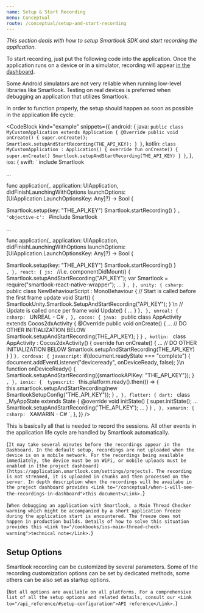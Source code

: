 ```yaml
---
name: Setup & Start Recording
menu: Conceptual
route: /conceptual/setup-and-start-recording
---
```



<Title>Setup & Start Recording</Title>

*This section deals with how to setup Smartlook SDK and start recording the application.*

To start recording, just put the following code into the application. Once the application runs on a device or in a simulator, recording will appear [in the dashboard](https://application.smartlook.com/settings/projects).

<TextBlock kind="important">
Some Android simulators are not very reliable when running low-level libraries like Smartlook. Testing on real devices is preferred when debugging an application that utilizes Smartlook.
</TextBlock>

In order to function properly, the setup should happen as soon as possible in the application life cycle:

<CodeBlock kind="example"
  snippets={{
    android: {
      java: `
public class MyCustomApplication extends Application {
    @Override
    public void onCreate() {
        super.onCreate();
        Smartlook.setupAndStartRecording(THE_API_KEY);
    }
}
      `,
    kotlin: `
class MyCustomApplication : Application() {
    override fun onCreate() {
        super.onCreate()
        Smartlook.setupAndStartRecording(THE_API_KEY)
    }
}
      `,
    },
    ios: {
      swift: `
include Smartlook
 
...
 
func application(_ application: UIApplication, didFinishLaunchingWithOptions launchOptions: [UIApplication.LaunchOptionsKey: Any]?) -> Bool {
 
   Smartlook.setup(key: "THE_API_KEY")
   Smartlook.startRecording()
}
      `,
      'objective-c': `
#include Smartlook
 
...
 
func application(_ application: UIApplication, didFinishLaunchingWithOptions launchOptions: [UIApplication.LaunchOptionsKey: Any]?) -> Bool {
 
   Smartlook.setup(key: "THE_API_KEY")
   Smartlook.startRecording()
}      
      `,
    },
    react: {
      js: `
//i.e.
componentDidMount() {
  Smartlook.setupAndStartRecording("API_KEY");
  var Smartlook = require("smartlook-react-native-wrapper");
  ...
}
`,
    },
    unity: {
      csharp: `
public class NewBehaviourScript : MonoBehaviour
{
    // Start is called before the first frame update
    void Start()
    {
        SmartlookUnity.Smartlook.SetupAndStartRecording("API_KEY");
    }
\n
    // Update is called once per frame
    void Update()
    {
        ...
    }
}`,
    },
    unreal: {
      csharp: `
UNREAL - C#
      `,
    },
    cocos: {
      java: `
public class AppActivity extends Cocos2dxActivity {
    @Override
    public void onCreate() {
        ...
        // DO OTHER INITIALIZATION BELOW
        Smartlook.setupAndStartRecording(THE_API_KEY);
    }
}
      `,
      kotlin: `
class AppActivity : Cocos2dxActivity() {
    override fun onCreate() {
        ...
        // DO OTHER INITIALIZATION BELOW
        Smartlook.setupAndStartRecording(THE_API_KEY)
    }
}
      `
   },
   cordova: {
      javascript: `
if(document.readyState === "complete") {
  document.addEventListener("deviceready", onDeviceReady, false);
}\n
function onDeviceReady() {
    Smartlook.setupAndStartRecording({smartlookAPIKey: "THE_API_KEY"});
}    `,
    },
    ionic: { 
      typescrit: `
this.platform.ready().then(() => {
    this.smartlook.setupAndStartRecording(new SmartlookSetupConfig("THE_API_KEY"));
}
      `,
    },
   flutter: {
      dart: `
      class _MyAppState extends State<MyApp> {
  @override
  void initState() {
    super.initState();
    ...
    Smartlook.setupAndStartRecording('THE_API_KEY');
    ...
  }
}
   `,
   },
xamarin: {
      csharp: `
XAMARIN - C#
      `,
    },
  }}
/>


This is basically all that is needed to record the sessions. All other events in the application life cycle are handled by Smartlook automatically.

<TextBlock kind="important">{`
  It may take several minutes before the recordings appear in the Dashboard. In the default setup, recordings are not uploaded when the device is on a mobile network. For the recordings being available immediately, the device must be on WiFi, or mobile uploads must be enabled in [the project dashboard](https://application.smartlook.com/settings/projects). The recording is not streamed, it is uploaded in chunks and then processed on the server. In depth description when the recordings will be availabe in the project dashboard provides <Link to="/conceptual/when-i-will-see-the-recordings-in-dashboard">this document</Link>.
`}</TextBlock>

<TextBlock kind="note" visibleOn="ios">{`
  When debugging an application with Smartlook, a Main Thread Checker warning which might be accompanied by a short application freeze during the application start is encountered. The freeze does not happen in production builds. Details of how to solve this situation provides this <Link to="/cookbooks/ios-main-thread-check-warning">technical note</Link>.
`}</TextBlock>

## Setup Options

Smartlook recording can be customized by several parameters. Some of the recording customization options can be set by dedicated methods, some others can be also set as startup options.
 
<TextBlock kind="important">{`
Not all options are available on all platforms. For a comprehensive list of all the setup options and related details, consult our <Link to="/api_reference/#setup-configuration">API reference</Link>.
`}</TextBlock>
